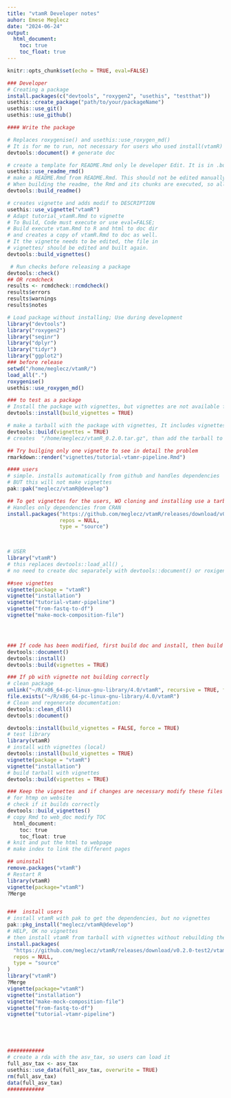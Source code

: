 ```yaml
---
title: "vtamR Developer notes"
auhor: Emese Meglecz
date: "2024-06-24"
output:
  html_document:
    toc: true
    toc_float: true
---
```



```r
knitr::opts_chunk$set(echo = TRUE, eval=FALSE)
```


```r
### Developer
# Creating a package
install.packages(c("devtools", "roxygen2", "usethis", "testthat"))
usethis::create_package("path/to/your/packageName")
usethis::use_git()
usethis::use_github()

#### Write the package

# Replaces roxygenise() and usethis::use_roxygen_md()
# It is for me to run, not necessary for users who used install(vtamR)
devtools::document() # generate doc

# create a template for README.Rmd only le developer Edit. It is in .builtignore
usethis::use_readme_rmd()
# make a README.Rmd from README.Rmd. This should not be edited manually
# When building the readme, the Rmd and its chunks are executed, so all example codes should work. If not, make eval=FALSE
devtools::build_readme()

# creates vignette and adds modif to DESCRIPTION
usethis::use_vignette("vtamR")
# Adapt tutorial_vtamR.Rmd to vignette
# To Build, Code must execute or use eval=FALSE; 
# Build execute vtam.Rmd to R and html to doc dir
# and creates a copy of vtamR.Rmd to doc as well.
# It the vignette needs to be edited, the file in 
# vignettes/ should be edited and built again.
devtools::build_vignettes()

 # Run checks before releasing a package
devtools::check()     
## OR rcmdcheck 
results <- rcmdcheck::rcmdcheck()
results$errors
results$warnings
results$notes

# Load package without installing; Use during development
library("devtools")
library("roxygen2")
library("seqinr")
library("dplyr")
library("tidyr")
library("ggplot2") 
### before release
setwd("/home/meglecz/vtamR/")
load_all(".")
roxygenise()
usethis::use_roxygen_md()

### to test as a package 
# Install the package with vignettes, but vignettes are not available for users it is only local
devtools::install(build_vignettes = TRUE)

# make a tarball with the package with vignettes, It includes vignettes for the users
devtools::build(vignettes = TRUE)
# creates  "/home/meglecz/vtamR_0.2.0.tar.gz", than add the tarball to github (pre-)release

## Try builging only one vignette to see in detail the problem 
rmarkdown::render("vignettes/tutorial-vtamr-pipeline.Rmd")

#### users
# simple. installs automatically from github and handles dependencies
# BUT this will not make vignettes
pak::pak("meglecz/vtamR@develop")

## To get vignettes for the users, WO cloning and installing use a tarball
# Handles only dependencies from CRAN
install.packages("https://github.com/meglecz/vtamR/releases/download/v0.2.0-test1/vtamR_0.2.0.tar.gz",
                 repos = NULL,
                 type = "source")


   
# USER
library("vtamR") 
# this replaces devtools::load_all() , 
# no need to create doc separately with devtools::document() or roxigenize

##see vignettes
vignette(package = "vtamR")
vignette("installation") 
vignette("tutorial-vtamr-pipeline") 
vignette("from-fastq-to-df") 
vignette("make-mock-composition-file") 




### If code has been modified, first build doc and install, then build with vignettes
devtools::document()
devtools::install()
devtools::build(vignettes = TRUE)

### If pb with vignette not building correctly
# clean package
unlink("~/R/x86_64-pc-linux-gnu-library/4.0/vtamR", recursive = TRUE, force = TRUE)
file.exists("~/R/x86_64-pc-linux-gnu-library/4.0/vtamR") 
# Clean and regenerate documentation:
devtools::clean_dll()
devtools::document()

devtools::install(build_vignettes = FALSE, force = TRUE)
# test library
library(vtamR)
# install with vignettes (local)
devtools::install(build_vignettes = TRUE)
vignette(package = "vtamR")
vignette("installation")
# build tarball with vignettes
devtools::build(vignettes = TRUE)

### Keep the vignettes and if changes are necessary modify these files
# for htmp on website 
# check if it builds correctly
devtools::build_vignettes()
# copy Rmd to web_doc modify TOC
  html_document:
    toc: true
    toc_float: true
# knit and put the html to webpage
# make index to link the different pages

## uninstall
remove.packages("vtamR")
# Restart R 
library(vtamR)
vignette(package="vtamR")
?Merge


###  install users
# install vtamR with pak to get the dependencies, but no vignettes
pak::pkg_install("meglecz/vtamR@develop")
# HELP, OK no vignettes
# then install vtamR from tarball with vignettes without rebuilding them
install.packages(
  "https://github.com/meglecz/vtamR/releases/download/v0.2.0-test2/vtamR_0.2.0.tar.gz",
  repos = NULL,
  type = "source"
)
library("vtamR")
?Merge
vignette(package="vtamR")
vignette("installation")
vignette("make-mock-composition-file")
vignette("from-fastq-to-df")
vignette("tutorial-vtamr-pipeline")





############
# create a rda with the asv_tax, so users can load it
full_asv_tax <- asv_tax
usethis::use_data(full_asv_tax, overwrite = TRUE)
rm(full_asv_tax)
data(full_asv_tax)
############

```




